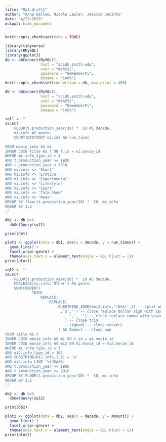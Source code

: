 ```yaml
---
title: "Mp4.draft1"
author: "Anna Ballou, Nicole Lawler, Jessica Jacinto"
date: "4/29/2019"
output: html_document
---
```


```r
knitr::opts_chunk$set(echo = TRUE)
```

```r
library(tidyverse)
library(RMySQL)
library(ggplot2)
db <- dbConnect(MySQL(), 
                host = "scidb.smith.edu", 
                user = "mth292", 
                password = "RememberPi", 
                dbname = "imdb")
knitr::opts_chunk$set(connection = db, max.print = 400)
```

```r
db <- dbConnect(MySQL(),
                host = "scidb.smith.edu",
                user = "mth292",
                password = "RememberPi",
                dbname = "imdb")
```
                
```r
sql1 <- "
SELECT 
	FLOOR(t.production_year/10) *  10 AS decade,
	mi.info AS genre, 
	COUNT(DISTINCT mi.id) AS num_times
    
FROM movie_info AS mi
INNER JOIN title AS t ON t.id = mi.movie_id
WHERE mi.info_type_id = 3
AND t.production_year >= 1920
AND t.production_year < 2010
AND mi.info <> 'Short'
AND mi.info <> 'Erotica'
AND mi.info <> 'Experimental'
AND mi.info <> 'Lifestyle'
AND mi.info <> 'Sport'
AND mi.info <> 'Talk-Show'
AND mi.info <> 'News'
GROUP BY floor(t.production_year/10) *  10, mi.info
ORDER BY 1,2
;"

db1 <- db %>%
  dbGetQuery(sql1)

print(db1)
```

```r
plot1 <- ggplot(data = db1, aes(x = decade, y = num_times)) +
  geom_line() +
  facet_wrap(~genre) +
  theme(axis.text.x = element_text(angle = 90, hjust = 1))
print(plot1)
```


```r
sql2 <- "
SELECT 
	FLOOR(t.production_year/10) *  10 AS decade,
	COALESCE(mi.info,'Other') AS genre, 
    SUM(CONVERT(
			TRIM(
				REPLACE(
					REPLACE(
						SUBSTRING_INDEX(mi2.info,'(USA)',1) -- split on 'USA'
						 ,'$','') -- close replace dollar sign with space
                           , ',', '') -- close replace comma with space 
                           ) -- close trim
                           , signed) -- close convert
						) AS Amount -- close sum
FROM title AS t
INNER JOIN movie_info AS mi ON t.id = mi.movie_id
INNER JOIN movie_info AS mi2 ON mi.movie_id = mi2.movie_id
WHERE mi.info_type_id = 3
AND mi2.info_type_id = 107
AND SUBSTRING(mi2.info,1,1) = '$'
AND mi2.info LIKE '%(USA)%'
AND t.production_year >= 1920
AND t.production_year <= 2010
GROUP BY FLOOR(t.production_year/10) *  10, mi.info
ORDER BY 1,2
;"

db2 <- db %>%
  dbGetQuery(sql2)

print(db2)
```

```r
plot2 <- ggplot(data = db2, aes(x = decade, y = Amount)) +
  geom_line() +
  facet_wrap(~genre) +
  theme(axis.text.x = element_text(angle = 90, hjust = 1))
print(plot2)
```


